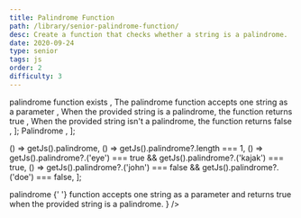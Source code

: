 ```yaml
---
title: Palindrome Function
path: /library/senior-palindrome-function/
desc: Create a function that checks whether a string is a palindrome.
date: 2020-09-24
type: senior
tags: js
order: 2
difficulty: 3
---
```



  <Text size="small" color="#FAFAFA">
    palindrome function exists
  </Text>,
  <Text size="small" color="#FAFAFA">
    The palindrome function accepts one string as a parameter
  </Text>,
  <Text size="small" color="#FAFAFA">
    When the provided string is a palindrome, the function returns true
  </Text>,
  <Text size="small" color="#FAFAFA">
    When the provided string isn't a palindrome, the function returns false
  </Text>,
];

  <Link size="small" href="https://en.wikipedia.org/wiki/Palindrome">
    Palindrome
  </Link>,
];

  () => getJs().palindrome,
  () => getJs().palindrome?.length === 1,
  () =>
    getJs().palindrome?.('eye') === true &&
    getJs().palindrome?.('kajak') === true,
  () =>
    getJs().palindrome?.('john') === false &&
    getJs().palindrome?.('doe') === false,
];

<Post>
  <CodeEditor
    tasks={tasksListData}
    help={helpListData}
    tabs={tabs}
    tests={tests}
    result={
      <>
        <Text size="preNormal" code>
          palindrome
        </Text>{' '}
        function accepts one string as a parameter and returns true when the
        provided string is a palindrome.
      </>
    }
  />
</Post>
